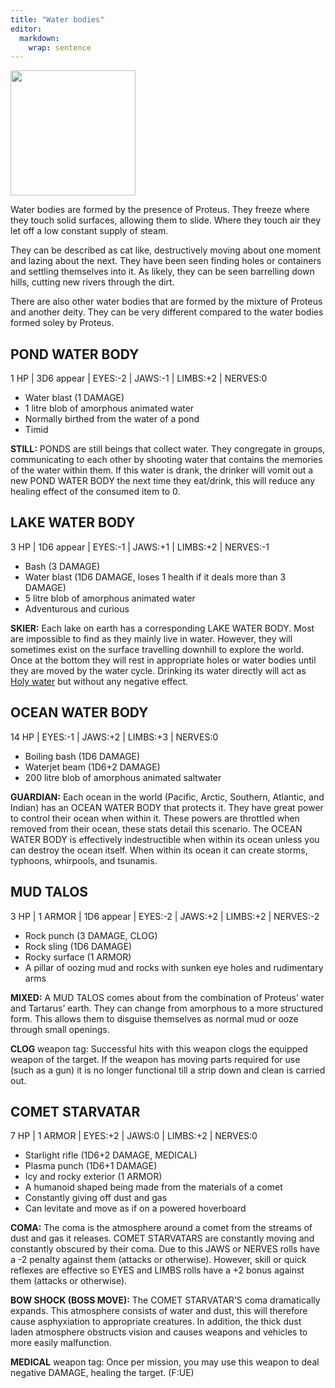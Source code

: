 ```yaml
---
title: "Water bodies"
editor: 
  markdown: 
    wrap: sentence
---
```


![](images/water_body.png){width=200px fig-align="center"}


Water bodies are formed by the presence of Proteus.
They freeze where they touch solid surfaces, allowing them to slide.
Where they touch air they let off a low constant supply of steam.

They can be described as cat like, destructively moving about one moment and lazing about the next.
They have been seen finding holes or containers and settling themselves into it.
As likely, they can be seen barrelling down hills, cutting new rivers through the dirt.

There are also other water bodies that are formed by the mixture of Proteus and another deity.
They can be very different compared to the water bodies formed soley by Proteus.

## POND WATER BODY {#pond}

1 HP | 3D6 appear | EYES:-2 | JAWS:-1 | LIMBS:+2 | NERVES:0

- Water blast (1 DAMAGE)
- 1 litre blob of amorphous animated water
- Normally birthed from the water of a pond
- Timid

__STILL:__ PONDS are still beings that collect water. They congregate in groups, communicating to each other by shooting water that contains the memories of the water within them. If this water is drank, the drinker will vomit out a new POND WATER BODY the next time they eat/drink, this will reduce any healing effect of the consumed item to 0.

## LAKE WATER BODY {#lake}

3 HP | 1D6 appear | EYES:-1 | JAWS:+1 | LIMBS:+2 | NERVES:-1

- Bash (3 DAMAGE)
- Water blast (1D6 DAMAGE, loses 1 health if it deals more than 3 DAMAGE)
- 5 litre blob of amorphous animated water
- Adventurous and curious

__SKIER:__ Each lake on earth has a corresponding LAKE WATER BODY. Most are impossible to find as they mainly live in water. However, they will sometimes exist on the surface travelling downhill to explore the world. Once at the bottom they will rest in appropriate holes or water bodies until they are moved by the water cycle. Drinking its water directly will act as [Holy water](/Proteus/Triton_n_Delta.qmd) but without any negative effect.

## OCEAN WATER BODY

14 HP | EYES:-1 | JAWS:+2 | LIMBS:+3 | NERVES:0

- Boiling bash (1D6 DAMAGE)
- Waterjet beam (1D6+2 DAMAGE)
- 200 litre blob of amorphous animated saltwater

__GUARDIAN:__ Each ocean in the world (Pacific, Arctic, Southern, Atlantic, and Indian) has an OCEAN WATER BODY that protects it. 
They have great power to control their ocean when within it. 
These powers are throttled when removed from their ocean, these stats detail this scenario. 
The OCEAN WATER BODY is effectively indestructible when within its ocean unless you can destroy the ocean itself.
When within its ocean it can create storms, typhoons, whirpools, and tsunamis.

## MUD TALOS

3 HP | 1 ARMOR | 1D6 appear | EYES:-2 | JAWS:+2 | LIMBS:+2 | NERVES:-2

- Rock punch (3 DAMAGE, CLOG)
- Rock sling (1D6 DAMAGE)
- Rocky surface (1 ARMOR)
- A pillar of oozing mud and rocks with sunken eye holes and rudimentary arms

__MIXED:__ A MUD TALOS comes about from the combination of Proteus' water and Tartarus' earth.
They can change from amorphous to a more structured form.
This allows them to disguise themselves as normal mud or ooze through small openings.

__CLOG__ weapon tag: Successful hits with this weapon clogs the equipped weapon of the target. If the weapon has moving parts required for use (such as a gun) it is no longer functional till a strip down and clean is carried out.

## COMET STARVATAR

7 HP | 1 ARMOR | EYES:+2 | JAWS:0 | LIMBS:+2 | NERVES:0

- Starlight rifle (1D6+2 DAMAGE, MEDICAL)
- Plasma punch (1D6+1 DAMAGE)
- Icy and rocky exterior (1 ARMOR)
- A humanoid shaped being made from the materials of a comet
- Constantly giving off dust and gas
- Can levitate and move as if on a powered hoverboard

__COMA:__ The coma is the atmosphere around a comet from the streams of dust and gas it releases.
COMET STARVATARS are constantly moving and constantly obscured by their coma. Due to this JAWS or NERVES rolls have a -2 penalty against them (attacks or otherwise). However, skill or quick reflexes are effective so EYES and LIMBS rolls have a +2 bonus against them (attacks or otherwise).

__BOW SHOCK (BOSS MOVE):__ The COMET STARVATAR'S coma dramatically expands.
This atmosphere consists of water and dust, this will therefore cause asphyxiation to appropriate creatures.
In addition, the thick dust laden atmosphere obstructs vision and causes weapons and vehicles to more easily malfunction.

__MEDICAL__ weapon tag: Once per mission, you may use this weapon to deal negative DAMAGE, healing the target. (F:UE)
